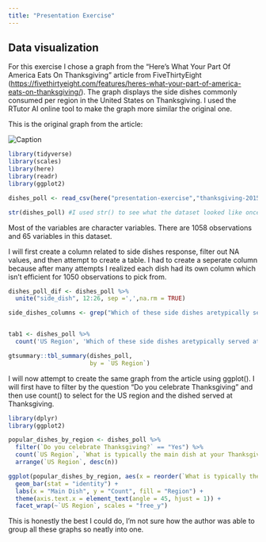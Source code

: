 ```yaml
---
title: "Presentation Exercise"
---
```


## Data visualization

For this exercise I chose a graph from the "Here’s What Your Part Of America Eats On Thanksgiving" article from FiveThirtyEight (<https://fivethirtyeight.com/features/heres-what-your-part-of-america-eats-on-thanksgiving/>). The graph displays the side dishes commonly consumed per region in the United States on Thanksgiving. I used the RTutor AI online tool to make the graph more similar the original one.

This is the original graph from the article:

![Caption](side-dish.webp)\

```r
library(tidyverse)
library(scales)
library(here)
library(readr)
library(ggplot2)

dishes_poll <- read_csv(here("presentation-exercise","thanksgiving-2015-poll-data.csv"))

str(dishes_poll) #I used str() to see what the dataset looked like once I loaded it into RStudio

```

Most of the variables are character variables. There are 1058 observations and 65 variables in this dataset.

I will first create a column related to side dishes response, filter out NA values, and then attempt to create a table. I had to create a seperate column because after many attempts I realized each dish had its own column which isn't efficient for 1050 observations to pick from. 

```r
dishes_poll_dif <- dishes_poll %>%
  unite("side_dish", 12:26, sep =',',na.rm = TRUE)

side_dishes_columns <- grep("Which of these side dishes aretypically served at your Thanksgiving dinner? Please select all that apply.", names(dishes_poll), value = TRUE)


tab1 <- dishes_poll %>%
  count('US Region', 'Which of these side dishes aretypically served at your Thanksgiving dinner? Please select all that apply. - Brussel sprouts`== "Brussel sprouts"')

gtsummary::tbl_summary(dishes_poll,
                       by = `US Region`)
```

I will now attempt to create the same graph from the article using ggplot(). I will first have to filter by the question "Do you celebrate Thanksgiving" and then use count() to select for the US region and the dished served at Thanksgiving. 

```r
library(dplyr)
library(ggplot2)

popular_dishes_by_region <- dishes_poll %>%
  filter(`Do you celebrate Thanksgiving?` == "Yes") %>%
  count(`US Region`, `What is typically the main dish at your Thanksgiving dinner?`) %>%
  arrange(`US Region`, desc(n))

ggplot(popular_dishes_by_region, aes(x = reorder(`What is typically the main dish at your Thanksgiving dinner?`, n), y = n, fill = `US Region`)) +
  geom_bar(stat = "identity") +
  labs(x = "Main Dish", y = "Count", fill = "Region") +
  theme(axis.text.x = element_text(angle = 45, hjust = 1)) +
  facet_wrap(~`US Region`, scales = "free_y")

```

This is honestly the best I could do, I'm not sure how the author was able to group all these graphs so neatly into one.
